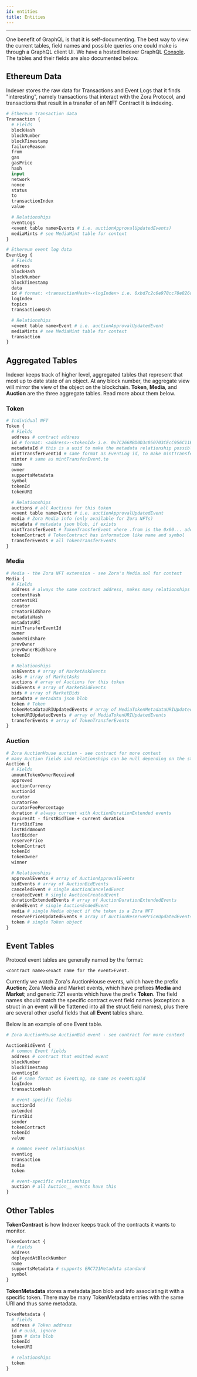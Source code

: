 ```yaml
---
id: entities
title: Entities
---
```


---

One benefit of GraphQL is that it is self-documenting. The best way to view the current tables, field names and possible
queries one could make is through a GraphQL client UI. We have a hosted Indexer GraphQL
[Console](https://ourzora.github.io/indexer-playground/). The tables and their fields are also documented below.

## Ethereum Data

Indexer stores the raw data for Transactions and Event Logs that it finds "interesting", namely transactions that interact
with the Zora Protocol, and transactions that result in a transfer of an NFT Contract it is indexing.

```graphql
# Ethereum transaction data
Transaction {
  # Fields
  blockHash
  blockNumber
  blockTimestamp
  failureReason
  from
  gas
  gasPrice
  hash
  input
  network
  nonce
  status
  to
  transactionIndex
  value

  # Relationships
  eventLogs
  <event table name>Events # i.e. auctionApprovalUpdatedEvents)
  mediaMints # see MediaMint table for context
}
```

```graphql
# Ethereum event log data
EventLog {
  # Fields
  address
  blockHash
  blockNumber
  blockTimestamp
  data
  id # format: <transactionHash>-<logIndex> i.e. 0xbd7c2c6e978cc78e826ddc9404c769b6151cf762ac43e78bafade98b7d3dd5e1-24
  logIndex
  topics
  transactionHash

  # Relationships
  <event table name>Event # i.e. auctionApprovalUpdatedEvent
  mediaMints # see MediaMint table for context
  transaction
}
```

## Aggregated Tables

Indexer keeps track of higher level, aggregated tables that represent that most up to date state of an object. At
any block number, the aggregate view will mirror the view of the object on the blockchain. **Token**, **Media**, and
**Auction** are the three aggregate tables. Read more about them below.

### Token

```graphql
# Individual NFT
Token {
  # Fields
  address # contract address
  id # format: <address>-<tokenId> i.e. 0x7C2668BD0D3c050703CEcC956C11Bd520c26f7d4-241
  metadataId # this is a uuid to make the metadata relationship possible
  mintTransferEventId # same format as EventLog id, to make mintTransferEvent relationship possible
  minter # same as mintTransferEvent.to
  name
  owner
  supportsMetadata
  symbol
  tokenId
  tokenURI

  # Relationships
  auctions # all Auctions for this token
  <event table name>Event # i.e. auctionApprovalUpdatedEvent
  media # Zora Media info (only available for Zora NFTs)
  metadata # metadata json blob, if exists
  mintTransferEvent # TokenTransferEvent where .from is the 0x00... address
  tokenContract # TokenContract has information like name and symbol
  transferEvents # all TokenTransferEvents
}
```

### Media

```graphql
# Media - the Zora NFT extension - see Zora's Media.sol for context
Media {
  # Fields
  address # always the same contract address, makes many relationships possible
  contentHash
  contentURI
  creator
  creatorBidShare
  metadataHash
  metadataURI
  mintTransferEventId
  owner
  ownerBidShare
  prevOwner
  prevOwnerBidShare
  tokenId

  # Relationships
  askEvents # array of MarketAskEvents
  asks # array of MarketAsks
  auctions # array of Auctions for this token
  bidEvents # array of MarketBidEvents
  bids # array of MarketBids
  metadata # metadata json blob
  token # Token
  tokenMetadataURIUpdatedEvents # array of MediaTokenMetadataURIUpdatedEvents
  tokenURIUpdatedEvents # array of MediaTokenURIUpdatedEvents
  transferEvents # array of TokenTransferEvents
}
```

### Auction

```graphql
# Zora AuctionHouse auction - see contract for more context
# many Auction fields and relationships can be null depending on the state of the auction
Auction {
  # Fields
  amountTokenOwnerReceived
  approved
  auctionCurrency
  auctionId
  curator
  curatorFee
  curatorFeePercentage
  duration # always current with AuctionDurationExtended events
  expiresAt - firstBidTime + current duration
  firstBidTime
  lastBidAmount
  lastBidder
  reservePrice
  tokenContract
  tokenId
  tokenOwner
  winner

  # Relationships
  approvalEvents # array of AuctionApprovalEvents
  bidEvents # array of AuctionBidEvents
  canceledEvent # single AuctionCanceledEvent
  createdEvent # single AuctionCreatedEvent
  durationExtendedEvents # array of AuctionDurationExtendedEvents
  endedEvent # single AuctionEndedEvent
  media # single Media object if the token is a Zora NFT
  reservePriceUpdatedEvents # array of AuctionReservePriceUpdatedEvents
  token # single Token object
}
```

## Event Tables

Protocol event tables are generally named by the format:

`<contract name><exact name for the event>Event.`

Currently we watch Zora's AuctionHouse events, which have the prefix **Auction**; Zora Media and Market events, which have prefixes
**Media** and **Market**; and generic 721 events which have the prefix **Token**. The field names should match the specific contract
event field names (exception: a struct in an event will be flattened into all the struct field names), plus there are several
other useful fields that all **Event** tables share.

Below is an example of one Event table.

```graphql
# Zora AuctionHouse AuctionBid event - see contract for more context

AuctionBidEvent {
  # common Event fields
  address # contract that emitted event
  blockNumber
  blockTimestamp
  eventLogId
  id # same format as EventLog, so same as eventLogId
  logIndex
  transactionHash

  # event-specific fields
  auctionId
  extended
  firstBid
  sender
  tokenContract
  tokenId
  value

  # common Event relationships
  eventLog
  transaction
  media
  token

  # event-specific relationships
  auction # all Auction__ events have this
}
```

## Other Tables

**TokenContract** is how Indexer keeps track of the contracts it wants to monitor.

```graphql
TokenContract {
  # fields
  address
  deployedAtBlockNumber
  name
  supportsMetadata # supports ERC721Metadata standard
  symbol
}
```

**TokenMetadata** stores a metadata json blob and info associating it with a specific token. There may be many TokenMetadata
entries with the same URI and thus same metadata.

```graphql
TokenMetadata {
  # fields
  address # Token address
  id # uuid, ignore
  json # data blob
  tokenId
  tokenURI

  # relationships
  token
}
```

